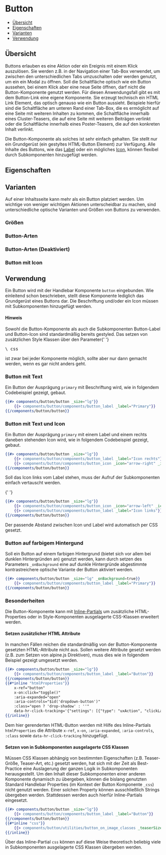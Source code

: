 
<Meta of={ButtonStories} />

# Button

-   [Übersicht](#übersicht)
-   [Eigenschaften](#eigenschaften)
-   [Varianten](#varianten)
-   [Verwendung](#verwendung)

## Übersicht

Buttons erlauben es eine Aktion oder ein Ereignis mit einem Klick auszulösen. Sie werden z.B. in der Navigation einer Tab-Box verwendet, um zwischen
den unterschiedlichen Tabs umzuschalten oder werden genutzt, um ein ein Modal zu öffnen.
Soll die Schaltfläche optisch wie ein Button aussehen, bei einem Klick aber eine neue Seite öffnen, darf nicht die Button-Komponente genutzt werden.
Für diesen Anwendungsfall gibt es mit dem Button-Link eine eigene Komponente. Sie erzeugt technisch ein HTML Link Element,
das optisch genauso wie ein Button aussieht. Beispiele hierfür sind die Schaltfläche am unteren Rand einer Tab-Box, die es
ermöglicht auf eine Seite mit weiteren Inhalten zu kommen, die Schaltfläche innerhalb eines Cluster-Teasers, die auf eine Seite mit weiteren Beiträgen verlinkt
oder die Schaltfläche innerhalb eines Poster-Teasers, die auf den konkreten Inhalt verlinkt.

Die Button-Komponente als solches ist sehr einfach gehalten. Sie stellt nur ein Grundgerüst (ein gestyltes HTML-Button Element) zur Verfügung.
Alle Inhalte des Buttons, wie das [Label](?path=/docs/komponenten-buttons-komponenten-label--label) oder ein mögliches
[Icon](?path=/docs/komponenten-buttons-komponenten-icon--icon), können flexibel durch Subkomponenten hinzugefügt werden.

<Canvas>
    <Story of={ButtonStories.Spielplatz} />
</Canvas>

## Eigenschaften

<ArgsTable story="Spielplatz" />

## Varianten

Auf einer Inhaltsseite kann mehr als ein Button platziert werden. Um wichtige von weniger wichtigen Aktionen
unterscheidbar zu machen, sind unterschiedliche optische Varianten und Größen von Buttons zu verwenden.

### Größen

<Canvas>
    <Story of={ButtonStories.ButtonLg} />
    <Story of={ButtonStories.ButtonMd} />
    <Story of={ButtonStories.ButtonSm} />
</Canvas>

### Button-Arten

<Canvas>
    <Story of={ButtonStories.ButtonPrimary} />
    <Story of={ButtonStories.ButtonSecondary} />
    <Story of={ButtonStories.ButtonTertiary} />
</Canvas>

### Button-Arten (Deaktiviert)

<Canvas>
    <Story of={ButtonStories.ButtonPrimaryDisabled} />
    <Story of={ButtonStories.ButtonSecondaryDisabled} />
    <Story of={ButtonStories.ButtonTertiaryDisabled} />
</Canvas>

### Button mit Icon

<Canvas>
    <Story of={ButtonStories.ButtonIconRechts} />
    <Story of={ButtonStories.ButtonIconLinks} />
</Canvas>


## Verwendung

Ein Button wird mit der Handlebar Komponente `button` eingebunden. Wie einleitend schon beschrieben, stellt diese
Komponente lediglich das Grundgerüst eines Buttons dar. Die Beschriftung und/oder ein Icon müssen mit Subkomponenten hinzugefügt
werden.

<div class="bg-blue-200 !mt-4 p-4">
  <h4 class="!text-stone-950 font-bold">Hinweis</h4>

  <p>
    Sowohl die Button-Komponente als auch die Subkomponenten Button-Label und Button-Icon sind
    standardmäßig bereits gestyled. Das setzen von zusätzlichen Style Klassen über den Parameter{' '}
    <pre class="inline">\_css</pre> ist zwar bei jeder Komponente möglich, sollte aber nur dann
    gemacht werden, wenn es gar nicht anders geht.
  </p>
</div>

### Button mit Text

Ein Button der Ausprägung `primary` mit Beschriftung wird, wie in folgendem Codebeispiel gezeigt, gebaut.

<Canvas>
    <Story of={ButtonStories.ButtonPrimary} />
</Canvas>

```handlebars
{{#> components/button/button _size="lg"}}
    {{> components/button/components/button_label _label="Primary"}}
{{/components/button/button}}
```

### Button mit Text und Icon

Ein Button der Ausprägung `primary` mit einem Label und einem rechts daneben stehenden Icon wird, wie
in folgendem Codebeispiel gezeigt, gebaut.

<Canvas>
    <Story of={ButtonStories.ButtonIconRechts} />
</Canvas>

```handlebars
{{#> components/button/button _size="lg"}}
    {{> components/button/components/button_label _label="Icon rechts"}}
    {{> components/button/components/button_icon _icon="arrow-right" _iconmap="icons"}}
{{/components/button/button}}
```

Soll das Icon links vom Label stehen, muss der Aufruf der Subkomponenten einfach vertauscht werden.

<Canvas>
    <Story of={ButtonStories.ButtonIconLinks} />{' '}
</Canvas>

```handlebars
{{#> components/button/button _size="lg"}}
    {{> components/button/components/button_icon _icon="arrow-left" _iconmap="icons"}}
    {{> components/button/components/button_label _label="Icon links"}}
{{/components/button/button}}
```

Der passende Abstand zwischen Icon und Label wird automatisch per CSS gesetzt.

### Button auf farbigem Hintergund

Soll ein Button auf einem farbigen Hintergrund (bietet sich vor allem bei dunklen Hintergründen an) genutzt werden, kann durch setzen des Parameters
`_onBackground` eine auf dunkle Hintergründe abgestimmte kontrastreichere optische Variante der Button aktiviert werden.

<Canvas>
    <Story of={ButtonStories.ButtonPrimaryAufFarbigemHintergrund} />
    <Story of={ButtonStories.ButtonSecondaryAufFarbigemHintergrund} />
    <Story of={ButtonStories.ButtonTertiaryAufFarbigemHintergrund} />
</Canvas>

```handlebars
{{#> components/button/button _size="lg" _onBackground=true}}
    {{> components/button/components/button_label _label="Primary"}}
{{/components/button/button}}
```

### Besonderheiten

Die Button-Komponente kann mit [Inline-Partials](?path=/docs/grundlegendes-konventionen-und-datenstrukturen--docs#namen-übergebener-komponenten-parameter-in-partial-blocks-und-inline-partials)
um zusätzliche HTML-Properties oder in Style-Komponenten ausgelagerte CSS-Klassen erweitert werden.

#### Setzen zusätzlicher HTML Attribute

In manchen Fällen reichen die standardmäßig von der Button-Komponente gesetzten HTML-Attribute nicht aus. Sollen weitere
Attribute gesetzt werden (z.B. zum Setzen von alpine.js Direktiven), muss dies wie in folgendem Beispiel gezeigt umgesetzt werden.

```handlebars
{{#> components/button/button _size="lg"}}
    {{> components/button/components/button_label _label="Button"}}
{{/components/button/button}}
{{#*inline "htmlProperties"}}
    x-ref="button"
    x-on:click="toggle()"
    :aria-expanded="open"
    :aria-controls="$id('dropdown-button')"
    :class="open ? 'drop-shadow' : ''"
    data-hr-click-tracking='{"settings": [{"type": "uxAction", "clickLabel": "podcastAbonnieren:ButtonClick"}]}'
{{/inline}}
```

Dem hier gerenderten HTML-Button werden mit Hilfe des Inline-Partials `htmlProperties` die Attribute `x-ref`, `x-on`, `:aria-expanded`, `:aria-controls`, `:class`
sowie `data-hr-click-tracking` hinzugefügt.

#### Setzen von in Subkomponenten ausgelagerte CSS Klassen

Müssen CSS Klassen abhängig von bestimmten Eigenschaften (z.B. Teaser-Größe, Teaser-Art, etc.) gesetzt werden, hat sich mit der Zeit
als Best-Practice eine Auslagerung der ganzen Logik in Subkomponenten herausgestellt. Um den Inhalt dieser Subkomponenten einer
anderen Komponente dynamisch zu übergeben, können die bislang genutzten Standard Handlebar Properties (im Kontext der Button Komponente
`_css`) nicht genutzt werden. Einer solchen Property können ausschließlich Strings übergeben werden. Stattdessen werden auch hierfür
Inline-Partials eingesetzt.

```handlebars
{{#> components/button/button _size="lg"}}
    {{> components/button/components/button_label _label="Button"}}
{{/components/button/button}}
{{#*inline "css"}}
    {{> components/button/utilities/button_on_image_classes _teaserSize=_teaserSize _teaserType=_teaserType _isMobile1to1=_isMobile1to1}}
{{/inline}}
```

Über das Inline-Partial `css` können auf diese Weise theoretisch beliebig viele in Subkomponenten ausgelagerte CSS Klassen übergeben werden.
